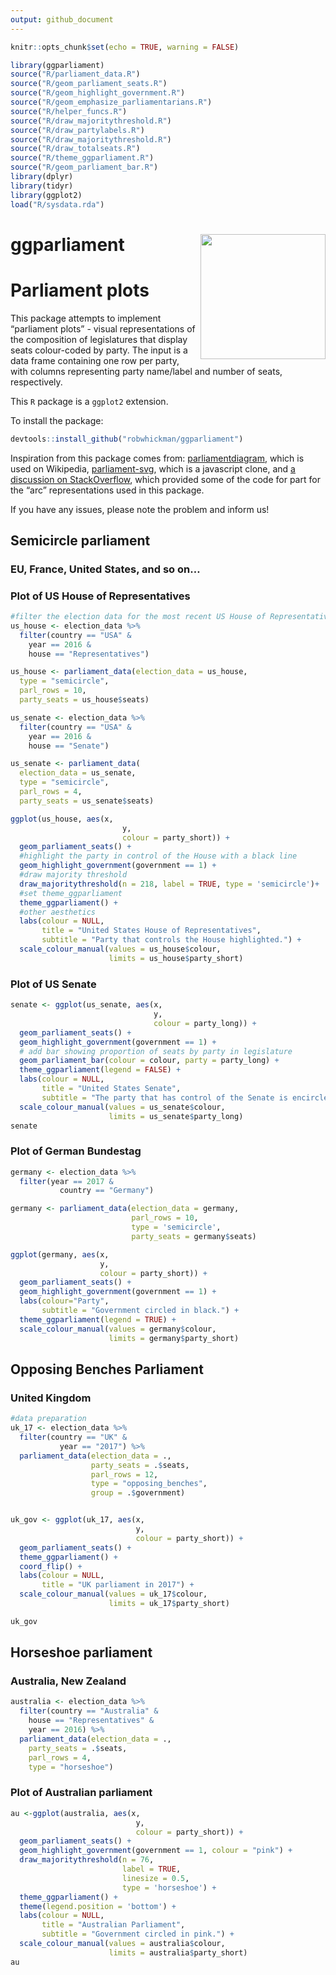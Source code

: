 ```yaml
---
output: github_document
---
```


<!-- README.md is generated from README.Rmd. Please edit that file -->


```r
knitr::opts_chunk$set(echo = TRUE, warning = FALSE)

library(ggparliament)
source("R/parliament_data.R")
source("R/geom_parliament_seats.R")
source("R/geom_highlight_government.R")
source("R/geom_emphasize_parliamentarians.R")
source("R/helper_funcs.R")
source("R/draw_majoritythreshold.R")
source("R/draw_partylabels.R")
source("R/draw_majoritythreshold.R")
source("R/draw_totalseats.R")
source("R/theme_ggparliament.R")
source("R/geom_parliament_bar.R")
library(dplyr)
library(tidyr)
library(ggplot2)
load("R/sysdata.rda")
```

# ggparliament <img src = "figure/HexSticker.png" align = "right" width = "200"/>

# Parliament plots


This package attempts to implement "parliament plots" - visual representations of the composition of legislatures that display seats colour-coded by party. The input is a data frame containing one row per party, with columns representing party name/label and number of seats, respectively.

This `R` package is a `ggplot2` extension.

To install the package:
```r
devtools::install_github("robwhickman/ggparliament")
```

Inspiration from this package comes from: [parliamentdiagram](https://github.com/slashme/parliamentdiagram), which
is used on Wikipedia, [parliament-svg](https://github.com/juliuste/parliament-svg), which is a javascript clone, and [a discussion on StackOverflow](http://stackoverflow.com/questions/42729174/creating-a-half-donut-or-parliamentary-seating-chart), which provided some of the code for part for the "arc" representations used in this package.


If you have any issues, please note the problem and inform us!

## Semicircle parliament

### EU, France, United States, and so on...


### Plot of US House of Representatives


```r
#filter the election data for the most recent US House of Representatives
us_house <- election_data %>%
  filter(country == "USA" &
    year == 2016 &
    house == "Representatives")

us_house <- parliament_data(election_data = us_house,
  type = "semicircle",
  parl_rows = 10,
  party_seats = us_house$seats)

us_senate <- election_data %>%
  filter(country == "USA" &
    year == 2016 &
    house == "Senate")

us_senate <- parliament_data(
  election_data = us_senate,
  type = "semicircle",
  parl_rows = 4,
  party_seats = us_senate$seats)

```

```r
ggplot(us_house, aes(x, 
                         y, 
                         colour = party_short)) +
  geom_parliament_seats() + 
  #highlight the party in control of the House with a black line
  geom_highlight_government(government == 1) +
  #draw majority threshold
  draw_majoritythreshold(n = 218, label = TRUE, type = 'semicircle')+
  #set theme_ggparliament
  theme_ggparliament() +
  #other aesthetics
  labs(colour = NULL, 
       title = "United States House of Representatives",
       subtitle = "Party that controls the House highlighted.") +
  scale_colour_manual(values = us_house$colour, 
                      limits = us_house$party_short) 
```

### Plot of US Senate

```r
senate <- ggplot(us_senate, aes(x, 
                                y, 
                                colour = party_long)) +
  geom_parliament_seats() + 
  geom_highlight_government(government == 1) +
  # add bar showing proportion of seats by party in legislature
  geom_parliament_bar(colour = colour, party = party_long) + 
  theme_ggparliament(legend = FALSE) +
  labs(colour = NULL, 
       title = "United States Senate",
       subtitle = "The party that has control of the Senate is encircled in black.") +
  scale_colour_manual(values = us_senate$colour,
                      limits = us_senate$party_long)
senate 
```


### Plot of German Bundestag

```r
germany <- election_data %>%
  filter(year == 2017 & 
           country == "Germany") 

germany <- parliament_data(election_data = germany, 
                           parl_rows = 10,
                           type = 'semicircle',
                           party_seats = germany$seats)

ggplot(germany, aes(x,
                    y,
                    colour = party_short)) +
  geom_parliament_seats() +
  geom_highlight_government(government == 1) + 
  labs(colour="Party",
       subtitle = "Government circled in black.") +  
  theme_ggparliament(legend = TRUE) +
  scale_colour_manual(values = germany$colour, 
                      limits = germany$party_short) 
```

## Opposing Benches Parliament

### United Kingdom

```r
#data preparation
uk_17 <- election_data %>% 
  filter(country == "UK" & 
           year == "2017") %>% 
  parliament_data(election_data = .,
                  party_seats = .$seats,
                  parl_rows = 12,
                  type = "opposing_benches",
                  group = .$government)


uk_gov <- ggplot(uk_17, aes(x, 
                            y, 
                            colour = party_short)) +
  geom_parliament_seats() + 
  theme_ggparliament() + 
  coord_flip() + 
  labs(colour = NULL, 
       title = "UK parliament in 2017") +
  scale_colour_manual(values = uk_17$colour, 
                      limits = uk_17$party_short)

uk_gov

```



## Horseshoe parliament

### Australia, New Zealand

```r
australia <- election_data %>%
  filter(country == "Australia" &
    house == "Representatives" &
    year == 2016) %>% 
  parliament_data(election_data = .,
    party_seats = .$seats,
    parl_rows = 4,
    type = "horseshoe")
```

### Plot of Australian parliament

```r
au <-ggplot(australia, aes(x, 
                            y, 
                            colour = party_short)) +
  geom_parliament_seats() + 
  geom_highlight_government(government == 1, colour = "pink") + 
  draw_majoritythreshold(n = 76, 
                         label = TRUE, 
                         linesize = 0.5,
                         type = 'horseshoe') + 
  theme_ggparliament() +
  theme(legend.position = 'bottom') + 
  labs(colour = NULL,
       title = "Australian Parliament",
       subtitle = "Government circled in pink.") +
  scale_colour_manual(values = australia$colour, 
                      limits = australia$party_short) 
au
```





